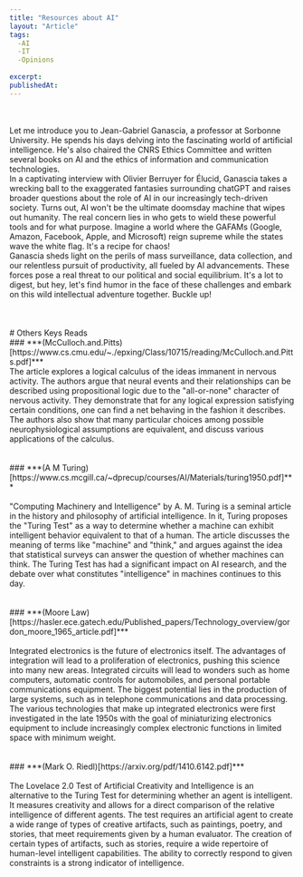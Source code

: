 ```yaml
---
title: "Resources about AI"
layout: "Article"
tags:
  -AI 
  -IT
  -Opinions
  
excerpt:
publishedAt:
---
```

<br/>
<Youtube id= "sHDKaS3GQN4&t"/>
<br/>
Let me introduce you to Jean-Gabriel Ganascia, a professor at Sorbonne University. He spends his days delving into the fascinating world of artificial intelligence. He's also chaired the CNRS Ethics Committee and written several books on AI and the ethics of information and communication technologies.
<br/>
In a captivating interview with Olivier Berruyer for Élucid, Ganascia takes a wrecking ball to the exaggerated fantasies surrounding chatGPT and raises broader questions about the role of AI in our increasingly tech-driven society. Turns out, AI won't be the ultimate doomsday machine that wipes out humanity. The real concern lies in who gets to wield these powerful tools and for what purpose. Imagine a world where the GAFAMs (Google, Amazon, Facebook, Apple, and Microsoft) reign supreme while the states wave the white flag. It's a recipe for chaos!
<br/>
Ganascia sheds light on the perils of mass surveillance, data collection, and our relentless pursuit of productivity, all fueled by AI advancements. These forces pose a real threat to our political and social equilibrium. It's a lot to digest, but hey, let's find humor in the face of these challenges and embark on this wild intellectual adventure together. Buckle up!
<br/>
<br/>
<br/>
<br/>
# Others Keys Reads
<br/>
### ***(McCulloch.and.Pitts)[https://www.cs.cmu.edu/~./epxing/Class/10715/reading/McCulloch.and.Pitts.pdf]***
<br/>
The article explores a logical calculus of the ideas immanent in nervous activity. The authors argue that neural events and their relationships can be described using propositional logic due to the "all-or-none" character of nervous activity. They demonstrate that for any logical expression satisfying certain conditions, one can find a net behaving in the fashion it describes. The authors also show that many particular choices among possible neurophysiological assumptions are equivalent, and discuss various applications of the calculus.
<br/>
<br/>
<br/>
### ***(A M Turing)[https://www.cs.mcgill.ca/~dprecup/courses/AI/Materials/turing1950.pdf]***
<br/>
<Youtube id= "3wLqsRLvV-c"/>
<br/>
"Computing Machinery and Intelligence" by A. M. Turing is a seminal article in the history and philosophy of artificial intelligence. In it, Turing proposes the "Turing Test" as a way to determine whether a machine can exhibit intelligent behavior equivalent to that of a human. The article discusses the meaning of terms like "machine" and "think," and argues against the idea that statistical surveys can answer the question of whether machines can think. The Turing Test has had a significant impact on AI research, and the debate over what constitutes "intelligence" in machines continues to this day.
<br/>
<br/>
<br/>
### ***(Moore Law)[https://hasler.ece.gatech.edu/Published_papers/Technology_overview/gordon_moore_1965_article.pdf]***
<br/>
<Youtube id= "aWLBmapcJRU"/>
<br/>
Integrated electronics is the future of electronics itself. The advantages of integration will lead to a proliferation of electronics, pushing this science into many new areas. Integrated circuits will lead to wonders such as home computers, automatic controls for automobiles, and personal portable communications equipment. The biggest potential lies in the production of large systems, such as in telephone communications and data processing. The various technologies that make up integrated electronics were first investigated in the late 1950s with the goal of miniaturizing electronics equipment to include increasingly complex electronic functions in limited space with minimum weight.
<br/>
<br/>
<br/>
### ***(Mark O. Riedl)[https://arxiv.org/pdf/1410.6142.pdf]***
<br/>
<Youtube id= "Rh9vBczqMk0"/>
<br/>
The Lovelace 2.0 Test of Artificial Creativity and Intelligence is an alternative to the Turing Test for determining whether an agent is intelligent. It measures creativity and allows for a direct comparison of the relative intelligence of different agents. The test requires an artificial agent to create a wide range of types of creative artifacts, such as paintings, poetry, and stories, that meet requirements given by a human evaluator. The creation of certain types of artifacts, such as stories, require a wide repertoire of human-level intelligent capabilities. The ability to correctly respond to given constraints is a strong indicator of intelligence.
<br/>
